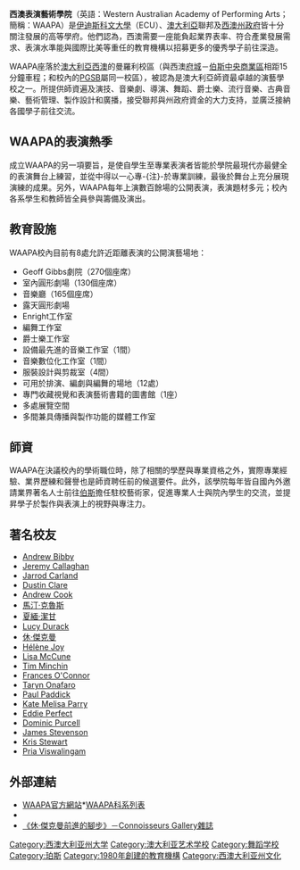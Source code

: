 {{Link style|time=2015-12-12T05:12:28+00:00}}
'''西澳表演藝術學院'''（英語：Western Australian Academy of Performing Arts；簡稱：WAAPA）是[[伊迪斯科文大學|伊迪斯科文大學]]（ECU）、[[澳大利亞|澳大利亞]]聯邦及[[西澳大利亞州政府|西澳州政府]]皆十分關注發展的高等學府。他們認為，西澳需要一座能負起業界表率、符合產業發展需求、表演水準能與國際比美等重任的教育機構以招募更多的優秀學子前往深造。

WAAPA座落於[[澳大利亞|澳大利亞]][[西澳大利亞州|西澳]]的曼羅利校區（與西澳[[府城|府城]]－[[伯斯|伯斯]][[中央商務區|中央商業區]]相距15分鐘車程；和校內的[[伯斯商學研究所|PGSB]]屬同一校區），被認為是澳大利亞師資最卓越的演藝學校之一。所提供師資遍及演技、音樂劇、導演、舞蹈、爵士樂、流行音樂、古典音樂、藝術管理、製作設計和廣播，接受聯邦與州政府資金的大力支持，並廣泛接納各國學子前往交流。

==WAAPA的表演熱季==
成立WAAPA的另一項要旨，是使自學生至專業表演者皆能於學院最現代亦最健全的表演舞台上練習，並從中得以一心專-{注}-於專業訓練，最後於舞台上充分展現演練的成果。另外，WAAPA每年上演數百餘場的公開表演，表演題材多元；校內各系學生和教師皆全員參與籌備及演出。

==教育設施==
WAAPA校內目前有8處允許近距離表演的公開演藝場地：
* Geoff Gibbs劇院（270個座席）
* 室內圓形劇場（130個座席）
* 音樂廳（165個座席） 
* 露天圓形劇場 
* Enright工作室 
* 編舞工作室 
* 爵士樂工作室 
* 設備最先進的音樂工作室（1間）
* 音樂數位化工作室（1間）
* 服裝設計與剪裁室（4間）
* 可用於排演、編劇與編舞的場地（12處）
* 專門收藏視覺和表演藝術書籍的圖書館（1座）
* 多處展覽空間
* 多間兼具傳播與製作功能的媒體工作室

==師資==
WAAPA在決議校內的學術職位時，除了相關的學歷與專業資格之外，實際專業經驗、業界歷練和聲譽也是師資聘任前的候選要件。此外，該學院每年皆自國內外邀請業界著名人士前往[[伯斯|伯斯]]擔任駐校藝術家，促進專業人士與院內學生的交流，並提昇學子於製作與表演上的視野與專注力。

==著名校友==
*[[:en:Andrew_Bibby|Andrew Bibby]]
*[[:en:Jeremy_Callaghan|Jeremy Callaghan]]
*[[:en:Jarrod_Carland|Jarrod Carland]]
*[[:en:Dustin_Clare|Dustin Clare]]
*[[:en:Andrew_Cook|Andrew Cook]]
*[[馬汀·克魯斯|馬汀·克魯斯]]
*[[夏緬·潔甘|夏緬·潔甘]]
*[[:en:Lucy_Durack|Lucy Durack]]
*[[休·傑克曼|休·傑克曼]]
*[[:en:Hélène_Joy|Hélène Joy]]
*[[:en:Lisa_McCune|Lisa McCune]]
*[[:en:Tim_Minchin|Tim Minchin]]
*[[:en:Frances_O'Connor|Frances O'Connor]]
*[[:en:Taryn_Onafaro|Taryn Onafaro]]
*[[:en:Paul_Paddick|Paul Paddick]]
*[[:en:Kate_Melisa_Parry|Kate Melisa Parry]]
*[[:en:Eddie_Perfect|Eddie Perfect]]
*[[:en:Dominic_Purcell|Dominic Purcell]]
*[[:en:James_Stevenson|James Stevenson]]
*[[:en:Kris_Stewart_(director_and_producer)|Kris Stewart]] 
*[[:en:Pria_Viswalingam|Pria Viswalingam]]

==外部連結==
*[http://www.waapa.ecu.edu.au WAAPA官方網站]*[https://web.archive.org/web/20090528081959/http://www.waapa.ecu.edu.au/courses.php WAAPA科系列表]
* {{Wayback|url=http://www.waapa.ecu.edu.au/ |date=20091013170807 }}
*[http://w9.loxa.com.tw/kimberiea/7.htm 《休·傑克曼前進的腳步》－Connoisseurs Gallery雜誌]{{Dead link|date=2018年6月 |bot=InternetArchiveBot |fix-attempted=no }}

[[Category:西澳大利亚州大学|Category:西澳大利亚州大学]]
[[Category:澳大利亚艺术学校|Category:澳大利亚艺术学校]]
[[Category:舞蹈学校|Category:舞蹈学校]]
[[Category:珀斯|Category:珀斯]]
[[Category:1980年創建的教育機構|Category:1980年創建的教育機構]]
[[Category:西澳大利亚州文化|Category:西澳大利亚州文化]]